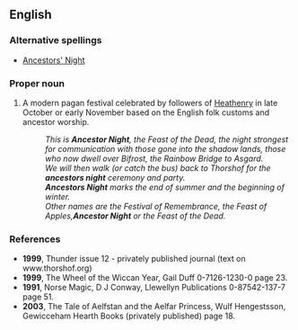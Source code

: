 ==English==

{{rfv}}

===Alternative spellings===
* [[Ancestors' Night]]

===Proper noun===
{{en-noun|sg=[[Ancestor]]s [[Night]]}}

# {{paganism}} A modern pagan festival celebrated by followers of [[Heathenry]] in late October or early November based on the English folk customs and ancestor worship.
#: ''This is '''Ancestor Night''', the Feast of the Dead, the night strongest for communication with those gone into the shadow lands, those who now dwell over Bifrost, the Rainbow Bridge to Asgard.''
#: ''We will then walk (or catch the bus) back to Thorshof for the '''ancestors night''' ceremony and party.''
#: '''''Ancestors Night''' marks the end of summer and the beginning of winter.'' 
#: ''Other names are the Festival of Remembrance, the Feast of Apples,'''Ancestor Night''' or the Feast of the Dead.''

===References===

*'''1999''', Thunder issue 12 - privately published journal (text on www.thorshof.org)
* '''1999''', The Wheel of the Wiccan Year, Gail Duff 0-7126-1230-0 page 23.
*'''1991''',  Norse Magic, D J Conway, Llewellyn Publications 0-87542-137-7 page 51.
*'''2003''', The Tale of Aelfstan and the Aelfar Princess, Wulf Hengestsson, Gewicceham Hearth Books (privately published) page 18.
